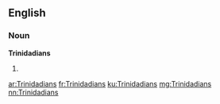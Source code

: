 ==English==

===Noun===
'''Trinidadians'''

# {{plural of|Trinidadian}}

[[ar:Trinidadians]]
[[fr:Trinidadians]]
[[ku:Trinidadians]]
[[mg:Trinidadians]]
[[nn:Trinidadians]]